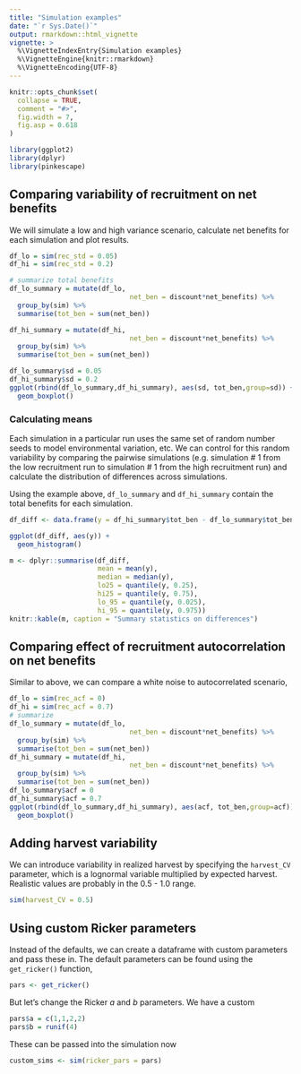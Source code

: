 ```yaml
---
title: "Simulation examples"
date: "`r Sys.Date()`"
output: rmarkdown::html_vignette
vignette: >
  %\VignetteIndexEntry{Simulation examples}
  %\VignetteEngine{knitr::rmarkdown}
  %\VignetteEncoding{UTF-8}
---
```


```r
knitr::opts_chunk$set(
  collapse = TRUE,
  comment = "#>",
  fig.width = 7,
  fig.asp = 0.618
)
```

```r
library(ggplot2)
library(dplyr)
library(pinkescape)
```

## Comparing variability of recruitment on net benefits

We will simulate a low and high variance scenario, calculate net benefits for each simulation and plot results. 
```r
df_lo = sim(rec_std = 0.05)
df_hi = sim(rec_std = 0.2)

# summarize total benefits
df_lo_summary = mutate(df_lo,
                              net_ben = discount*net_benefits) %>%
  group_by(sim) %>%
  summarise(tot_ben = sum(net_ben))

df_hi_summary = mutate(df_hi,
                              net_ben = discount*net_benefits) %>%
  group_by(sim) %>%
  summarise(tot_ben = sum(net_ben))

df_lo_summary$sd = 0.05
df_hi_summary$sd = 0.2
ggplot(rbind(df_lo_summary,df_hi_summary), aes(sd, tot_ben,group=sd)) +
  geom_boxplot()

```

### Calculating means

Each simulation in a particular run uses the same set of random number seeds to model environmental variation, etc. We can control for this random variability by comparing the pairwise simulations (e.g. simulation # 1 from the low recruitment run to simulation # 1 from the high recruitment run) and calculate the distribution of differences across simulations. 

Using the example above, `df_lo_summary` and `df_hi_summary` contain the total benefits for each simulation. 

```r
df_diff <- data.frame(y = df_hi_summary$tot_ben - df_lo_summary$tot_ben)

ggplot(df_diff, aes(y)) + 
  geom_histogram()
```

```r
m <- dplyr::summarise(df_diff, 
                      mean = mean(y),
                      median = median(y),
                      lo25 = quantile(y, 0.25),
                      hi25 = quantile(y, 0.75),
                      lo_95 = quantile(y, 0.025),
                      hi_95 = quantile(y, 0.975))
knitr::kable(m, caption = "Summary statistics on differences")
```


## Comparing effect of recruitment autocorrelation on net benefits

Similar to above, we can compare a white noise to autocorrelated scenario,  

```r
df_lo = sim(rec_acf = 0)
df_hi = sim(rec_acf = 0.7)
# summarize
df_lo_summary = mutate(df_lo,
                              net_ben = discount*net_benefits) %>%
  group_by(sim) %>%
  summarise(tot_ben = sum(net_ben))
df_hi_summary = mutate(df_hi,
                              net_ben = discount*net_benefits) %>%
  group_by(sim) %>%
  summarise(tot_ben = sum(net_ben))
df_lo_summary$acf = 0
df_hi_summary$acf = 0.7
ggplot(rbind(df_lo_summary,df_hi_summary), aes(acf, tot_ben,group=acf)) +
  geom_boxplot()

```

## Adding harvest variability 

We can introduce variability in realized harvest by specifying the `harvest_CV` parameter, which is a lognormal variable multiplied by expected harvest. Realistic values are probably in the 0.5 - 1.0 range.

```r
sim(harvest_CV = 0.5)
```


## Using custom Ricker parameters

Instead of the defaults, we can create a dataframe with custom parameters and pass these in. The default parameters can be found using the `get_ricker()` function,  

```r
pars <- get_ricker()
```

But let's change the Ricker $a$ and $b$ parameters. We have a custom 

```r
pars$a = c(1,1,2,2)
pars$b = runif(4)
```

These can be passed into the simulation now

```r
custom_sims <- sim(ricker_pars = pars)
```


